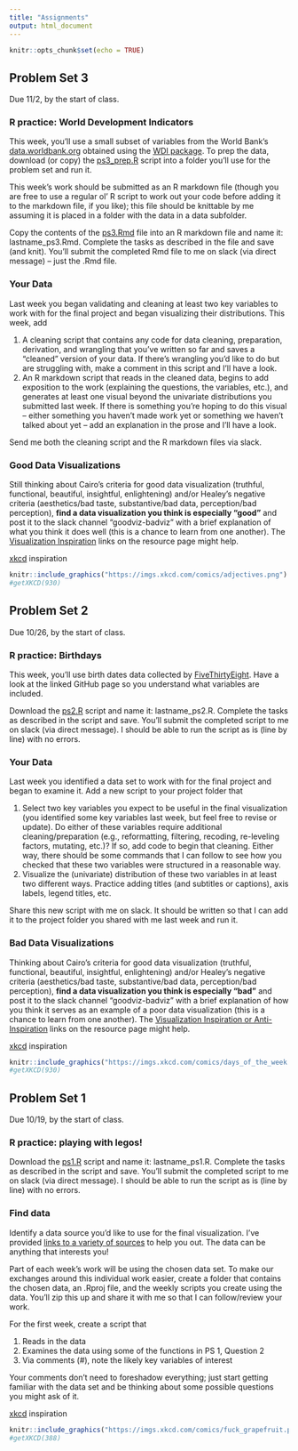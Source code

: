 ```yaml
---
title: "Assignments"
output: html_document
---
```


```r
knitr::opts_chunk$set(echo = TRUE)
```

## Problem Set 3

Due 11/2, by the start of class.

### R practice: World Development Indicators
This week, you'll use a small subset of variables from the World Bank's [data.worldbank.org](https://data.worldbank.org/) obtained using the [WDI package](https://www.r-project.org/nosvn/pandoc/WDI.html). To prep the data, download (or copy) the [ps3_prep.R](../ps/ps3_prep.R) script into a folder you'll use for the problem set and run it.

This week's work should be submitted as an R markdown file (though you are free to use a regular ol' R script to work out your code before adding it to the markdown file, if you like); this file should be knittable by me assuming it is placed in a folder with the data in a data subfolder.

Copy the contents of the [ps3.Rmd](../ps/ps3.R) file into an R markdown file and name it: lastname_ps3.Rmd. Complete the tasks as described in the file and save (and knit). You'll submit the completed Rmd file to me on slack (via direct message) -- just the .Rmd file. 


### Your Data
Last week you began validating and cleaning at least two key variables to work with for the final project and began visualizing their distributions. This week, add 

1. A cleaning script that contains any code for data cleaning, preparation, derivation, and wrangling that you've written so far and saves a "cleaned" version of your data. If there's wrangling you'd like to do but are struggling with, make a comment in this script and I'll have a look.
2. An R markdown script that reads in the cleaned data, begins to add exposition to the work (explaining the questions, the variables, etc.), and generates at least one visual beyond the univariate distributions you submitted last week. If there is something you're hoping to do this visual -- either something you haven't made work yet or something we haven't talked about yet -- add an explanation in the prose and I'll have a look.

Send me both the cleaning script and the R markdown files via slack. 

### Good Data Visualizations
Still thinking about Cairo's criteria for good data visualization (truthful, functional, beautiful, insightful, enlightening) and/or Healey's negative criteria (aesthetics/bad taste, substantive/bad data, perception/bad perception), **find a data visualization you think is especially "good"** and post it to the slack channel "goodviz-badviz" with a brief explanation of what you think it does well (this is a chance to learn from one another). The [Visualization Inspiration](../resources/) links on the resource page might help.

[xkcd](https://xkcd.com/798/) inspiration

```r
knitr::include_graphics("https://imgs.xkcd.com/comics/adjectives.png")
#getXKCD(930)
```


## Problem Set 2

Due 10/26, by the start of class.

### R practice: Birthdays
This week, you'll use birth dates data collected by [FiveThirtyEight](https://github.com/fivethirtyeight/data/tree/master/births). Have a look at the linked GitHub page so you understand what variables are included.

Download the [ps2.R](../ps/ps2.R) script and name it: lastname_ps2.R. Complete the tasks as described in the script and save. You'll submit the completed script to me on slack (via direct message). I should be able to run the script as is (line by line) with no errors.

### Your Data
Last week you identified a data set to work with for the final project and began to examine it. Add a new script to your project folder that 

1. Select two key variables you expect to be useful in the final visualization (you identified some key variables last week, but feel free to revise or update). Do either of these variables require additional cleaning/preparation (e.g., reformatting, filtering, recoding, re-leveling factors, mutating, etc.)? If so, add code to begin that cleaning. Either way, there should be some commands that I can follow to see how you checked that these two variables were structured in a reasonable way.
2. Visualize the (univariate) distribution of these two variables in at least two different ways. Practice adding titles (and subtitles or captions), axis labels, legend titles, etc.

Share this new script with me on slack. It should be written so that I can add it to the project folder you shared with me last week and run it.

### Bad Data Visualizations
Thinking about Cairo's criteria for good data visualization (truthful, functional, beautiful, insightful, enlightening) and/or Healey's negative criteria (aesthetics/bad taste, substantive/bad data, perception/bad perception), **find a data visualization you think is especially "bad"** and post it to the slack channel "goodviz-badviz" with a brief explanation of how you think it serves as an example of a poor data visualization (this is a chance to learn from one another). The [Visualization Inspiration or Anti-Inspiration](../resources/) links on the resource page might help.

[xkcd](https://xkcd.com/930/) inspiration

```r
knitr::include_graphics("https://imgs.xkcd.com/comics/days_of_the_week.png")
#getXKCD(930)
```


## Problem Set 1

Due 10/19, by the start of class.

### R practice: playing with legos!
Download the [ps1.R](../ps/ps1.R) script and name it: lastname_ps1.R. Complete the tasks as described in the script and save. You'll submit the completed script to me on slack (via direct message). I should be able to run the script as is (line by line) with no errors.

### Find data
Identify a data source you'd like to use for the final visualization. I've provided [links to a variety of sources](../resources/) to help you out. The data can be anything that interests you! 

Part of each week's work will be using the chosen data set. To make our exchanges around this individual work easier, create a folder that contains the chosen data, an .Rproj file, and the weekly scripts you create using the data. You'll zip this up and share it with me so that I can follow/review your work.

For the first week, create a script that

1. Reads in the data
2. Examines the data using some of the functions in PS 1, Question 2
3. Via comments (#), note the likely key variables of interest

Your comments don't need to foreshadow everything; just start getting familiar with the data set and be thinking about some possible questions you might ask of it.

[xkcd](https://xkcd.com/388/) inspiration

```r
knitr::include_graphics("https://imgs.xkcd.com/comics/fuck_grapefruit.png")
#getXKCD(388)
```
